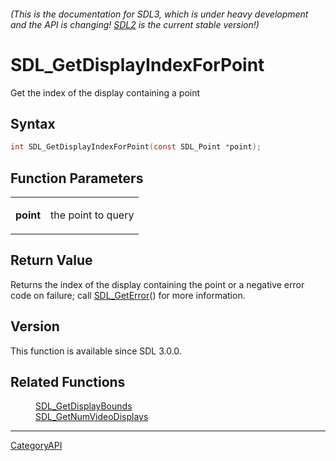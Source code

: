 ====== (This is the documentation for SDL3, which is under heavy development and the API is changing! [https://wiki.libsdl.org/ SDL2] is the current stable version!) ======
= SDL_GetDisplayIndexForPoint =

Get the index of the display containing a point 

== Syntax ==

<syntaxhighlight lang='c'>
int SDL_GetDisplayIndexForPoint(const SDL_Point *point);
</syntaxhighlight>

== Function Parameters ==

{|
|'''point'''
|the point to query
|}

== Return Value ==

Returns the index of the display containing the point or a negative error
code on failure; call [[SDL_GetError]]() for more information.

== Version ==

This function is available since SDL 3.0.0.

== Related Functions ==

:[[SDL_GetDisplayBounds]]
:[[SDL_GetNumVideoDisplays]]

----
[[CategoryAPI]]


